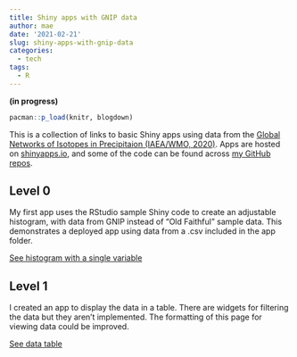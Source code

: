 ```yaml
---
title: Shiny apps with GNIP data
author: mae
date: '2021-02-21'
slug: shiny-apps-with-gnip-data
categories:
  - tech
tags:
  - R
---
```


**(in progress)**

```r
pacman::p_load(knitr, blogdown)
```

This is a collection of links to basic Shiny apps using data from the [Global Networks of Isotopes in Precipitaion (IAEA/WMO, 2020)](http://www-naweb.iaea.org/napc/ih/IHS_resources_gnip.html). Apps are hosted on [shinyapps.io](shinyapps.io), and some of the code can be found across [my GitHub repos](https://github.com/saslaw/).

## Level 0

My first app uses the RStudio sample Shiny code to create an adjustable histogram, with data from GNIP instead of "Old Faithful" sample data. This demonstrates a deployed app using data from a .csv included in the app folder. 

[See histogram with a single variable](https://saslaw.shinyapps.io/GNIP-Level0/)

## Level 1

I created an app to display the data in a table. There are widgets for filtering the data but they aren't implemented. The formatting of this page for viewing data could be improved. 

[See data table](https://saslaw.shinyapps.io/GNIP-table/)
